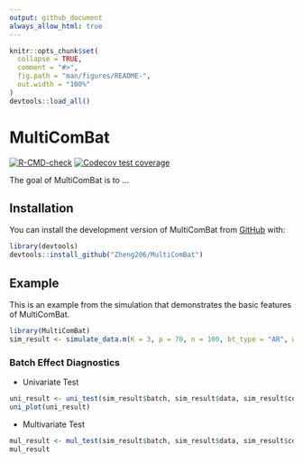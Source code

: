 ```yaml
---
output: github_document
always_allow_html: true
---
```


<!-- README.md is generated from README.Rmd. Please edit that file -->

```r
knitr::opts_chunk$set(
  collapse = TRUE,
  comment = "#>",
  fig.path = "man/figures/README-",
  out.width = "100%"
)
devtools::load_all()
```

# MultiComBat

<!-- badges: start -->
[![R-CMD-check](https://github.com/Zheng206/MultiComBat/actions/workflows/R-CMD-check.yaml/badge.svg)](https://github.com/Zheng206/MultiComBat/actions/workflows/R-CMD-check.yaml)
[![Codecov test coverage](https://codecov.io/gh/Zheng206/MultiComBat/graph/badge.svg)](https://app.codecov.io/gh/Zheng206/MultiComBat)
<!-- badges: end -->

The goal of MultiComBat is to ...

## Installation

You can install the development version of MultiComBat from [GitHub](https://github.com/) with:

``` r
library(devtools)
devtools::install_github("Zheng206/MultiComBat")
```

## Example

This is an example from the simulation that demonstrates the basic features of MultiComBat.

```r
library(MultiComBat)
sim_result <- simulate_data.m(K = 3, p = 70, n = 100, bt_type = "AR", w_type = "compound_symmetry", w_params = list(rho = 0.7, scale = 1), by_params = list(rho = 0.8, scale = 1), add_covariates = TRUE, add_biomarkers = TRUE, m = 8, add_outlier = FALSE, add_noise = FALSE, global_batch_strength = 30, batch_cov = 10, sd_b = 0.1, sigma = 1, outlier_size = 5, seed = 123, prior_type = "LKJ")
```

### Batch Effect Diagnostics

-   Univariate Test

```r
uni_result <- uni_test(sim_result$batch, sim_result$data, sim_result$covariates, model = lm, formula = y ~ Age + Sex + Diagnosis)
uni_plot(uni_result)
```

-   Multivariate Test

```r
mul_result <- mul_test(sim_result$batch, sim_result$data, sim_result$covariates, model = lm, formula = y ~ Age + Sex + Diagnosis)
mul_result
```

